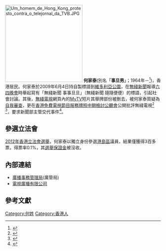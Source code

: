 {{Expand|time=2009-08-05T04:57:18+00:00}}
[[File:Um_homem_de_Hong_Kong_protesto_contra_o_telejornal_da_TVB.JPG|250px]]
'''何家泰'''(別名「'''事旦男'''」；1964年－<ref>{{Cite news|url = http://hk.apple.nextmedia.com/news/art/20120727/16552050|title = 隔牆有耳：事旦男為選票除罩|last = 李|first = 八方|date = 2012-07-27|work = |accessdate = 2015-10-15}}</ref>)，香港居民。何家泰於2009年6月4日持自製標語到[[維多利亞公園|維多利亞公園]]，在[[無綫新聞|無綫新聞]]報導[[維園六四燭光晚會|六四晚會]]時舉起寫有「無綫新聞 事事旦旦」（無綫新聞 隨隨便便）的標語，引起社會討論。其後，[[無綫電視|無綫電視]]網頁內的[[MyTV|MyTV]]短片其舉牌部份被刪去，被何家泰質疑為[[自我審查|自我審查]]，更在[[香港免費電視節目服務牌照中期檢討公聽會|香港免費電視節目服務牌照中期檢討公聽會]]公開批評無綫電視<ref name="kln">{{cite web
 |url        = http://www.hkba.hk/cn/ph/doc/SummaryReport.pdf
 |title      = 本地免費電視節目服務牌照中期檢討公聽會意見摘要(九龍區)
 |accessdate = 2009-08-11
 |format     = PDF
 |publisher  = 廣播事務管理局
 |pages      = 10
 |language   = zh-hk
}}{{dead link|date=2017年11月 |bot=InternetArchiveBot |fix-attempted=yes }}
</ref>
<ref name="hk">{{cite web
 |url        = http://www.hkba.hk/cn/ph/doc/summary2_c.pdf
 |title      = 本地免費電視節目服務牌照中期檢討公聽會意見摘要(港島區)
 |accessdate = 2009-08-11
 |format     = PDF
 |publisher  = 廣播事務管理局
 |pages      = 11
 |language   = zh-hk
}}{{dead link|date=2017年11月 |bot=InternetArchiveBot |fix-attempted=yes }}
</ref>，要求新聞部主管交代事件<ref>{{Cite news|url = http://hk.news.yahoo.com/article/090714/4/d6yi.html|title = 電視牌檢討公聽 市民怒罵陳志雲|last = |first = |date = 2009-07-15|work = |archiveurl = https://web.archive.org/web/20090719143428/http://hk.news.yahoo.com/article/090714/4/d6yi.html|archivedate = 2009-07-19|accessdate = 2015-10-15|dead-url = no}}</ref>。

== 參選立法會 ==
[[2012年香港立法會選舉|2012年香港立法會選舉]]，何家泰以獨立身份參選[[港島區|港島區]]議員，結果僅獲得3百多票，得票率0.1%，其[[選舉保證金|選舉保證金]]被沒收。

==內部連結==
* [[廣播事務管理局|廣播事務管理局]](廣管局)
* [[電視廣播有限公司|電視廣播有限公司]]
==參考文獻==
{{reflist}}
{{HK-bio-stub}}
[[Category:何姓|Category:何姓]]
[[Category:香港人|Category:香港人]]